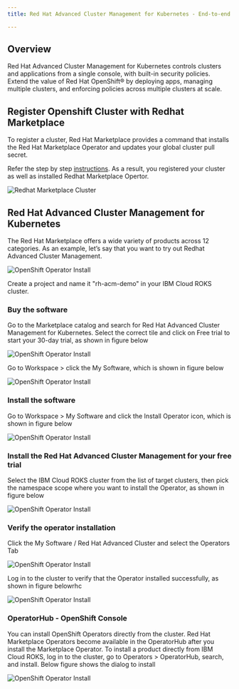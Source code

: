 ```yaml
---
title: Red Hat Advanced Cluster Management for Kubernetes - End-to-end visibility and control for your Kubernetes clusters

---
```



<PageDescription>


</PageDescription>

## Overview 
Red Hat Advanced Cluster Management for Kubernetes controls clusters and applications from a single console, with built-in security policies. Extend the value of Red Hat OpenShift® by deploying apps, managing multiple clusters, and enforcing policies across multiple clusters at scale. 

## Register Openshift Cluster with Redhat Marketplace

To register a cluster, Red Hat Marketplace provides a command that installs the Red Hat Marketplace Operator and updates your global cluster pull secret.

Refer the step by step [instructions](https://marketplace.redhat.com/en-us/documentation/clusters#register-openshift-cluster-with-red-hat-marketplace). As a result, you registered your cluster as well as installed Redhat Marketplace Opertor.

![Redhat Marketplace Cluster](/images/rhmclusters.png)

## Red Hat Advanced Cluster Management for Kubernetes

The Red Hat Marketplace offers a wide variety of products across 12 categories. As an example, let’s say that you want to try out Redhat Advanced Cluster Management.

![OpenShift Operator Install ](/images/rhacmsearch.png)

Create a project and name it "rh-acm-demo" in your IBM Cloud ROKS cluster.

### Buy the software

Go to the Marketplace catalog and search for Red Hat Advanced Cluster Management for Kubernetes. Select the correct tile and click on Free trial to start your 30-day trial, as shown in figure below

![OpenShift Operator Install ](/images/rhacmbuy.png)

Go to Workspace > click the My Software, which is shown in figure below

![OpenShift Operator Install ](/images/mysoftware.png)

### Install the software

Go to Workspace > My Software and click the Install Operator icon, which is shown in figure below

![OpenShift Operator Install ](/images/InstallOperator.png)

### Install the Red Hat Advanced Cluster Management for your free trial

Select the IBM Cloud ROKS cluster from the list of target clusters, then pick the namespace scope where you want to install the Operator, as shown in figure below

![OpenShift Operator Install ](/images/selectns.png)

### Verify the operator installation
Click the My Software / Red Hat Advanced Cluster and select the Operators Tab

![OpenShift Operator Install ](/images/rhacmverify.png)

Log in to the cluster to verify that the Operator installed successfully, as shown in figure belowrhc

![OpenShift Operator Install ](/images/clusterverify.png)

### OperatorHub - OpenShift Console

You can install OpenShift Operators directly from the cluster. Red Hat Marketplace Operators become available in the OperatorHub after you install the Marketplace Operator. To install a product directly from IBM Cloud ROKS, log in to the cluster, go to Operators > OperatorHub, search, and install. Below figure shows the dialog to install  

![OpenShift Operator Install ](/images/rhacminstalled.png)

